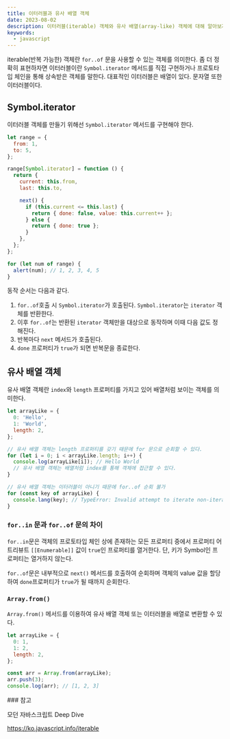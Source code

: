 ```yaml
---
title: 이터러블과 유사 배열 객체
date: 2023-08-02
description: 이터러블(iterable) 객체와 유사 배열(array-like) 객체에 대해 알아보자
keywords:
  - javascript
---
```


iterable(반복 가능한) 객체란 `for..of` 문을 사용할 수 있는 객체를 의미한다. 좀 더 정확히 표현하자면 이터러블이란 `Symbol.iterator` 메서드를 직접 구현하거나 프로토타입 체인을 통해 상속받은 객체를 말한다.
대표적인 이터러블은 배열이 있다. 문자열 또한 이터러블이다.

## Symbol.iterator

이터러블 객체를 만들기 위해선 `Symbol.iterator` 메서드를 구현해야 한다.

```js
let range = {
  from: 1,
  to: 5,
};

range[Symbol.iterator] = function () {
  return {
    current: this.from,
    last: this.to,

    next() {
      if (this.current <= this.last) {
        return { done: false, value: this.current++ };
      } else {
        return { done: true };
      }
    },
  };
};

for (let num of range) {
  alert(num); // 1, 2, 3, 4, 5
}
```

동작 순서는 다음과 같다.

1. `for..of`호출 시 `Symbol.iterator`가 호출된다. `Symbol.iterator`는 `iterator` 객체를 반환한다.
2. 이후 `for..of`는 반환된 `iterator` 객체만을 대상으로 동작하며 이때 다음 값도 정해진다.
3. 반복마다 `next` 메서드가 호출된다.
4. `done` 프로퍼티가 `true`가 되면 반복문을 종료한다.

## 유사 배열 객체

유사 배열 객체란 `index`와 `length` 프로퍼티를 가지고 있어 배열처럼 보이는 객체를 의미한다.

```js
let arrayLike = {
  0: 'Hello',
  1: 'World',
  length: 2,
};

// 유사 배열 객체는 length 프로퍼티를 갖기 때문에 for 문으로 순회할 수 있다.
for (let i = 0; i < arrayLike.length; i++) {
  console.log(arrayLike[i]); // Hello World
  // 유사 배열 객체는 배열처럼 index를 통해 객체에 접근할 수 있다.
}

// 유사 배열 객체는 이터러블이 아니기 때문에 for..of 순회 불가
for (const key of arrayLike) {
  console.lang(key); // TypeError: Invalid attempt to iterate non-iterable instance.
}
```

### `for..in` 문과 `for..of` 문의 차이

`for..in`문은 객체의 프로토타입 체인 상에 존재하는 모든 프로퍼티 중에서 프로퍼티 어트리뷰트 `[[Enumerable]]` 값이 `true`인 프로퍼티를 열거한다.
단, 키가 Symbol인 프로퍼티는 열거하지 않는다.

`for..of`문은 내부적으로 `next()` 메서드를 호출하여 순회하며 객체의 value 값을 할당하여 `done`프로퍼티가 `true`가 될 때까지 순회한다.

### `Array.from()`

`Array.from()` 메서드를 이용하여 유사 배열 객체 또는 이터러블을 배열로 변환할 수 있다.

```js
let arrayLike = {
  0: 1,
  1: 2,
  length: 2,
};

const arr = Array.from(arrayLike);
arr.push(3);
console.log(arr); // [1, 2, 3]
```

<div className="post_ref">
### 참고
<p>모던 자바스크립트 Deep Dive</p>
<a href="https://ko.javascript.info/iterable" target="_blank">
  https://ko.javascript.info/iterable
</a>

</div>
